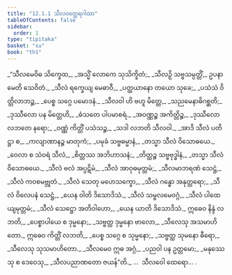 ```yaml
---
title: "12.1.1 သီလဝတ္ထေရဂါထာ"
tableOfContents: false
sidebar:
  order: 1
type: "tipitaka"
basket: "su"
book: "th1"
---
```



<DynamicBreadcrumb />

<Division number="608" book="th1" e="ch" v="19" p="309">

<Paragraph number="925" type="verses" book="th1">
_“သီလမေဝိဓ သိက္ခေထ,_  
_အသ္မိံ လောကေ သုသိက္ခိတံ;_  
_သီလဉှိ သဗ္ဗသမ္ပတ္တိံ,_  
ဥပနာမေတိ သေဝိတံ._  

</Paragraph>

</Division>
<Division number="609" book="th1" e="ch" v="19" p="309">

<Paragraph number="926" type="verses" book="th1">
_သီလံ ရက္ခေယျ မေဓာဝီ,_  
_ပတ္ထယာနော တယော သုခေ;_  
_ပသံသံ ဝိတ္တိလာဘဉ္စ,_  
_ပေစ္စ သဂ္ဂေ ပမောဒနံ._  

</Paragraph>

</Division>
<Division number="610" book="th1" e="ch" v="19" p="309">

<Paragraph number="927" type="verses" book="th1">
_သီလဝါ ဟိ ဗဟူ မိတ္တေ,_  
_သညမေနာဓိဂစ္ဆတိ;_  
_ဒုဿီလော ပန မိတ္တေဟိ,_  
_ဓံသတေ ပါပမာစရံ._  

</Paragraph>

</Division>
<Division number="611" book="th1" e="ch" v="19" p="309">

<Paragraph number="928" type="verses" book="th1">
_အဝဏ္ဏဉ္စ အကိတ္တိဉ္စ,_  
_ဒုဿီလော လဘတေ နရော;_  
_ဝဏ္ဏံ ကိတ္တိံ ပသံသဉ္စ,_  
_သဒါ လဘတိ သီလဝါ._  

</Paragraph>

</Division>
<Division number="612" book="th1" e="ch" v="19" p="309">

<Paragraph number="929" type="verses" book="th1">
_အာဒိ သီလံ ပတိဋ္ဌာ စ,_  
_ကလျာဏာနဉ္စ မာတုကံ;_  
_ပမုခံ သဗ္ဗဓမ္မာနံ,_  
_တသ္မာ သီလံ ဝိသောဓယေ._  

</Paragraph>

</Division>
<Division number="613" book="th1" e="ch" v="19" p="309">

<Paragraph number="930" type="verses" book="th1">
_ဝေလာ စ သံဝရံ သီလံ,_  
_စိတ္တဿ အဘိဟာသနံ;_  
_တိတ္ထဉ္စ သဗ္ဗဗုဒ္ဓါနံ,_  
_တသ္မာ သီလံ ဝိသောဓယေ._  

</Paragraph>

</Division>
<Division number="614" book="th1" e="ch" v="19" p="309">

<Paragraph number="931" type="verses" book="th1">
_သီလံ ဗလံ အပ္ပဋိမံ,_  
_သီလံ အာဝုဓမုတ္တမံ;_  
_သီလမာဘရဏံ သေဋ္ဌံ,_  
_သီလံ ကဝစမဗ္ဘုတံ._  

</Paragraph>

</Division>
<Division number="615" book="th1" e="ch" v="19" p="309">

<Paragraph number="932" type="verses" book="th1">
_သီလံ သေတု မဟေသက္ခော,_  
_သီလံ ဂန္ဓော အနုတ္တရော;_  
_သီလံ ဝိလေပနံ သေဋ္ဌံ,_  
_ယေန ဝါတိ ဒိသောဒိသံ._  

</Paragraph>

</Division>
<Division number="616" book="th1" e="ch" v="19" p="309">

<Paragraph number="933" type="verses" book="th1">
_သီလံ သမ္ဗလမေဝဂ္ဂံ,_  
_သီလံ ပါထေယျမုတ္တမံ;_  
_သီလံ သေဋ္ဌော အတိဝါဟော,_  
_ယေန ယာတိ ဒိသောဒိသံ._  

</Paragraph>

</Division>
<Division number="617" book="th1" e="ch" v="19" p="309">

<Paragraph number="934" type="verses" book="th1">
ဣဓေဝ နိန္ဒံ လဘတိ,_  
_ပေစ္စာပါယေ စ ဒုမ္မနော;_  
_သဗ္ဗတ္ထ ဒုမ္မနော ဗာလော,_  
_သီလေသု အသမာဟိတော._  

</Paragraph>

</Division>
<Division number="618" book="th1" e="ch" v="19" p="309">

<Paragraph number="935" type="verses" book="th1">
ဣဓေဝ ကိတ္တိံ လဘတိ,_  
_ပေစ္စ သဂ္ဂေ စ သုမ္မနော;_  
_သဗ္ဗတ္ထ သုမနော ဓီရော,_  
_သီလေသု သုသမာဟိတော._  

</Paragraph>

</Division>
<Division number="619" book="th1" e="ch" v="19" p="309">

<Paragraph number="936" type="verses" book="th1">
_သီလမေဝ ဣဓ အဂ္ဂံ,_  
_ပညဝါ ပန ဥတ္တမော;_  
_မနုဿေသု စ ဒေဝေသု,_  
_သီလပညာဏတော ဇယန်”တိ._  


</Paragraph>
</Division>

<Paragraph number="937" type="center" book="th1">
…  သီလဝေါ ထေရော… .
</Paragraph>